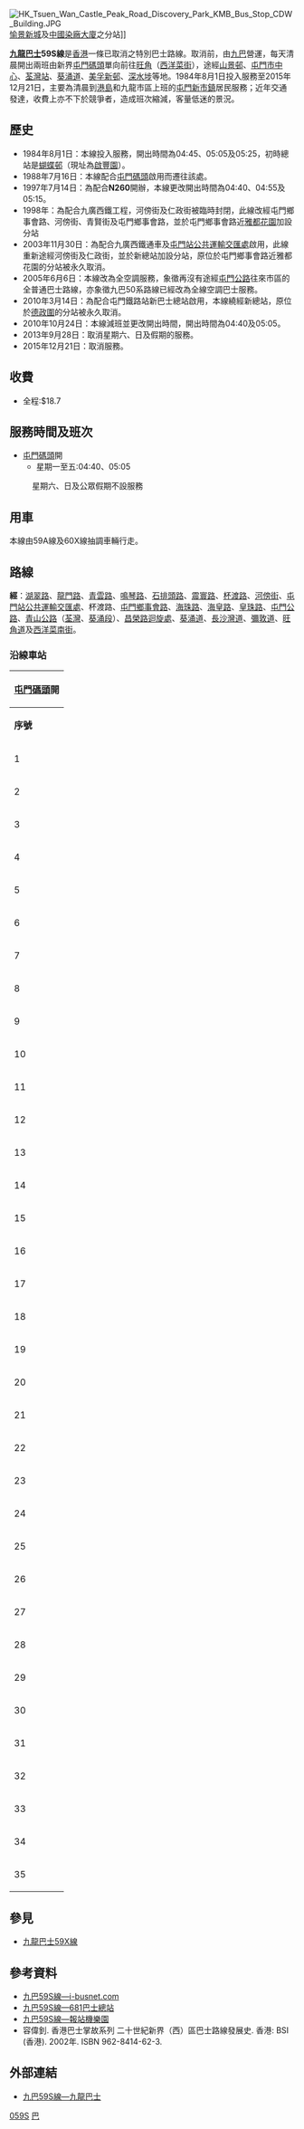 {{公共汽車路線基礎資訊
|路線名稱             = 九龍巴士59S線
|外文名稱             = KMB Route 59S
|代表圖像             = KMB Route 59S.JPG
|代表圖像二           = 
|經營者               = 九龍巴士
|所屬車廠             = [[九巴屯門車廠|屯門車廠]]（U）
|路線用車             = 由59A線抽調
|起點站               = [[屯門碼頭|屯門碼頭]]
|途經地點             = [[山景邨|山景邨]]、屯門工廠區、[[屯門站公共運輸交匯處|屯門鐵路站]]、[[屯門市中心|屯門市中心]]、[[安定邨|安定邨]]、[[荃灣|荃灣]]、[[葵涌|葵涌]]、[[美孚_(香港)|美孚]]、[[長沙灣|長沙灣]]、[[深水埗|深水埗]]
|終點站               = [[旺角|旺角]]（[[西洋菜街|西洋菜街]]）
|全程行駛里程         = 36.5公里
|全程行車時間         = 53分鐘
|服務時間             = 
|起點站服務時間       = 星期一至五：04:40、05:05
|班次頻率             = 固定班次
|全程收費             = $18.7
|服務時間以外替代路線 = [[港鐵|港鐵]][[西鐵綫|西鐵綫]]↔[[荃灣綫|荃灣綫]]<br>[[九龍巴士57M線|九巴57M線]]、[[九龍巴士59A線|59A線]]、[[九龍巴士59M線|59M線]]、<br/>[[九龍巴士59X線|59X線]]、[[九龍巴士60M線|60M線]]、[[九龍巴士60X線|60X線]]、[[九龍巴士66M線|66M線]]、[[九龍巴士66X線|66X線]]
|主要競爭交通         = [[九龍巴士N260線|九巴N260線]]<br/>[[新界區專線小巴47S線|新界區專線小巴47S線]]
|}}

[[File:HK_Tsuen_Wan_Castle_Peak_Road_Discovery_Park_KMB_Bus_Stop_CDW_Building.JPG|right]][[愉景新城|愉景新城]]及[[中國染廠大廈|中國染廠大廈]]之分站]]

'''[[九龍巴士|九龍巴士]]59S線'''是[[香港|香港]]一條已取消之特別巴士路線。取消前，由[[九巴|九巴]]營運，每天清晨開出兩班由新界[[屯門碼頭|屯門碼頭]]單向前往[[旺角|旺角]]（[[西洋菜街|西洋菜街]]），途經[[山景邨|山景邨]]、[[屯門市中心|屯門市中心]]、[[荃灣站|荃灣站]]、[[葵涌道|葵涌道]]、[[美孚新邨|美孚新邨]]、[[深水埗|深水埗]]等地。1984年8月1日投入服務至2015年12月21日，主要為清晨到[[香港島|港島]]和九龍市區上班的[[屯門新市鎮|屯門新市鎮]]居民服務；近年交通發達，收費上亦不下於競爭者，造成班次縮減，客量低迷的景況。

==歷史==
*1984年8月1日：本線投入服務，開出時間為04:45、05:05及05:25，初時總站是[[蝴蝶邨|蝴蝶邨]]（現址為[[啟豐園|啟豐園]]）。 
*1988年7月16日：本線配合[[屯門碼頭|屯門碼頭]]啟用而遷往該處。 
*1997年7月14日：為配合'''N260'''開辦，本線更改開出時間為04:40、04:55及05:15。 
*1998年：為配合九廣西鐵工程，河傍街及仁政街被臨時封閉，此線改經屯門鄉事會路、河傍街、青賢街及屯門鄉事會路，並於屯門鄉事會路近[[雅都花園|雅都花園]]加設分站 
*2003年11月30日：為配合九廣西鐵通車及[[屯門站公共運輸交匯處|屯門站公共運輸交匯處]]啟用，此線重新途經河傍街及仁政街，並於新總站加設分站，原位於屯門鄉事會路近雅都花園的分站被永久取消。 
*2005年6月6日：本線改為全空調服務，象徵再沒有途經[[屯門公路|屯門公路]]往來市區的全普通巴士路線，亦象徵九巴50系路線已經改為全線空調巴士服務。 
*2010年3月14日：為配合屯門鐵路站新巴士總站啟用，本線繞經新總站，原位於[[德政圍|德政圍]]的分站被永久取消。 
*2010年10月24日：本線減班並更改開出時間，開出時間為04:40及05:05。
*2013年9月28日：取消星期六、日及假期的服務。
*2015年12月21日：取消服務。

==收費==
*全程:$18.7

==服務時間及班次==
*[[屯門碼頭|屯門碼頭]]開
**星期一至五:04:40、05:05
:星期六、日及公眾假期不設服務

==用車==
本線由59A線及60X線抽調車輛行走。

==路線==
'''經'''：[[湖翠路|湖翠路]]、[[龍門路_(香港)|龍門路]]、[[青雲路_(香港)|青雲路]]、[[鳴琴路|鳴琴路]]、[[石排頭路|石排頭路]]、[[震寰路|震寰路]]、[[杯渡路|杯渡路]]、[[河傍街|河傍街]]、[[屯門站公共運輸交匯處|屯門站公共運輸交匯處]]、杯渡路、[[屯門鄉事會路|屯門鄉事會路]]、[[海珠路_(香港)|海珠路]]、[[海皇路|海皇路]]、[[皇珠路|皇珠路]]、[[屯門公路|屯門公路]]、[[青山公路|青山公路]]（[[青山公路-荃灣段|荃灣]]、[[青山公路-葵涌段|葵涌段]]）、[[昌榮路迴旋處|昌榮路迴旋處]]、[[葵涌道|葵涌道]]、[[長沙灣道|長沙灣道]]、[[彌敦道|彌敦道]]、[[旺角道|旺角道]]及[[西洋菜南街|西洋菜南街]]。

===沿線車站===
{|class="wikitable" style="text-align: center"
!colspan=3|[[屯門碼頭|屯門碼頭]]開
|-
!'''序號'''!!'''車站名稱'''!!'''位置'''
|-
|1||[[屯門碼頭|屯門碼頭]]巴士總站||[[屯門碼頭公共運輸交匯處|屯門碼頭公共運輸交匯處]]
|-
|2||[[美樂花園|美樂花園]]||[[湖翠路|湖翠路]]
|-
|3||[[蝴蝶鐵路站|蝴蝶鐵路站]]||rowspan=3|[[龍門路_(香港)|龍門路]]
|-
|4||[[新屯門中心|新屯門中心]]
|-
|5||[[龍門站_(香港)|龍門鐵路站]]
|-
|6||[[青雲鐵路站|青雲鐵路站]]||[[青雲路_(香港)|青雲路]]
|-
|7||[[鳴琴鐵路站|鳴琴鐵路站]]||[[鳴琴路|鳴琴路]]
|-
|8||[[中華電力|中電]]||rowspan=2|[[石排頭路|石排頭路]]
|-
|9||[[台山商會學校|台山小學]]
|-
|10||[[九巴屯門車廠|九巴車廠]]||rowspan=2|[[震寰路|震寰路]]
|-
|11||[[屯門警署|屯門警署]]
|-
|12||[[屯門站_(西鐵綫)|屯門鐵路站]]||[[屯門站公共運輸交匯處|屯門站公共運輸交匯處]]
|-
|13||[[屯門市中心|屯門市中心]]||[[屯門市中心公共運輸交匯處|屯門市中心公共運輸交匯處]]
|-
|14||[[安定邨|安定邨]]||rowspan=2|[[屯門鄉事會路|屯門鄉事會路]]
|-
|15||[[兆麟苑|兆麟苑]]
|-
|16||[[豐景園|豐景園]]||[[海珠路_(香港)|海珠路]]
{{Routemapbreak|colspan=3|{{SR|9}}[[屯門公路|屯門公路]]}}
|-
|17||[[荃景圍天橋|荃景圍天橋]]||rowspan=4|[[青山公路-荃灣段|青山公路-荃灣段]]
|-
|18||[[愉景新城|愉景新城]]
|-
|19||[[荃灣鐵路站|荃灣鐵路站]]
|-
|20||[[眾安街|眾安街]]
|-
|21||[[大窩口鐵路站|大窩口鐵路站]]||rowspan=2|[[青山公路-葵涌段|青山公路-葵涌段]]
|-
|22||[[葵涌公立學校|葵涌公立學校]]
|-
|23||[[葵俊苑|葵俊苑]]||rowspan=4|[[葵涌道|葵涌道]]
|-
|24||[[新葵興花園|新葵興花園]]
|-
|25||[[葵芳邨|葵芳邨]]
|-
|26||葵涌道[[荔景邨|荔景邨]]
|-
|27||[[美孚鐵路站|美孚鐵路站]]||rowspan=7|[[長沙灣道|長沙灣道]]
|-
|28||[[荔枝角鐵路站|荔枝角鐵路站]]
|-
|29||長沙灣郵政局
|-
|30||[[元州邨|元州邨]]
|-
|31||[[九江街|九江街]]
|-
|32||[[北河街|北河街]]
|-
|33||[[黃竹街|黃竹街]]
|-
|34||[[太子鐵路站|太子鐵路站]]||[[彌敦道|彌敦道]]
|-
|35||colspan=2|[[西洋菜南街|西洋菜南街]]
|}

==參見==
*[[九龍巴士59X線|九龍巴士59X線]]

==參考資料==
*[https://web.archive.org/web/20080506030234/http://www.i-busnet.com/busroute/kmb/kmbr59s.php 九巴59S線—i-busnet.com]
*[http://www.681busterminal.com/59s.html 九巴59S線—681巴士總站] {{Wayback|url=http://www.681busterminal.com/59s.html |date=20160305095206 }}
*[https://web.archive.org/web/20110521150249/http://stopreporter.com/routeinfo/KMB/59S.PNG 九巴59S線—報站機樂園]
*容偉釗. 香港巴士掌故系列 二十世紀新界（西）區巴士路線發展史. 香港: BSI (香港). 2002年. ISBN 962-8414-62-3.
==外部連結==
*[http://www.kmb.hk/chinese.php?page=search&prog=route_no.php&route_no=59S 九巴59S線—九龍巴士]

[[Category:已取消九龍巴士路線|059S]]
[[Category:2015年香港廢除|巴]]